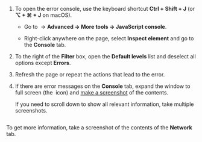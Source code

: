 1. To open the error console, use the keyboard shortcut **Ctrl + Shift + J** (or **⌥ + ⌘ + J** on macOS).

    <Cut title="Other methods">

    - Go to <img src="https://tlkfrontprod.azureedge.net/portal-production/static/uploaded/images/1680790093981/1680790093981_original_svg.svg" alt="" /> → **Advanced → More tools → JavaScript console**.

    - Right-click anywhere on the page, select **Inspect element** and go to the **Console** tab.

    </Cut>

1. To the right of the **Filter** box, open the **Default levels** list and deselect all options except **Errors**.

1. Refresh the page or repeat the actions that lead to the error.

1. If there are error messages on the **Console** tab, expand the window to full screen (the <img src="https://tlkfrontprod.azureedge.net/portal-production/static/uploaded/images/1680790087200/1680790087200_original_png.png" alt="" /> icon) and [make a screenshot](/docs/guide/troubleshooting/screenshot/) of the contents.

    If you need to scroll down to show all relevant information, take multiple screenshots.

    <Image withBackground imageId="1680790084952" alt="" />

To get more information, take a screenshot of the contents of the **Network** tab.